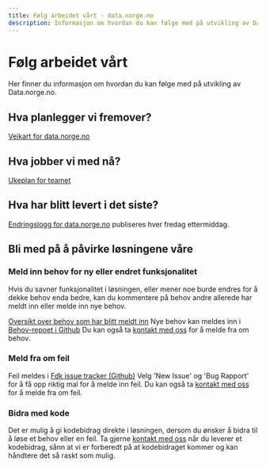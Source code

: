 ```yaml
---
title: Følg arbeidet vårt - data.norge.no
description: Informasjon om hvordan du kan følge med på utvikling av Data.norge.no.
---
```


# Følg arbeidet vårt

<Ingress size='xs'>Her finner du informasjon om hvordan du kan følge med på utvikling av Data.norge.no.</Ingress>

## Hva planlegger vi fremover?

[Veikart for data.norge.no](https://github.com/orgs/digdir/projects/8/views/11)

## Hva jobber vi med nå?

[Ukeplan for teamet](https://github.com/orgs/Informasjonsforvaltning/projects/9)

## Hva har blitt levert i det siste?

[Endringslogg for data.norge.no](https://datalandsbyen.norge.no/topic/553/endringslogg-for-data-norge-no/15) publiseres hver fredag ettermiddag.

## Bli med på å påvirke løsningene våre

### Meld inn behov for ny eller endret funksjonalitet

Hvis du savner funksjonalitet i løsningen, eller mener noe burde endres for å dekke behov enda bedre, kan du kommentere på behov andre allerede har meldt inn eller melde inn nye behov.

[Oversikt over behov som har blitt meldt inn](https://github.com/orgs/Informasjonsforvaltning/projects/12)
Nye behov kan meldes inn i [Behov-repoet i Github](https://github.com/Informasjonsforvaltning/behov/issues)
Du kan også ta [kontakt med oss](/contact) for å melde fra om behov.

### Meld fra om feil

Feil meldes i [Fdk issue tracker (Github)](https://github.com/Informasjonsforvaltning/fdk-issue-tracker/issues) Velg 'New Issue' og 'Bug Rapport' for å få opp riktig mal for å melde inn feil.
Du kan også ta [kontakt med oss](/contact) for å melde fra om feil.

### Bidra med kode

Det er mulig å gi kodebidrag direkte i løsningen, dersom du ønsker å bidra til å løse et behov eller en feil.
Ta gjerne [kontakt med oss](/contact) når du leverer et kodebidrag, sånn at vi er forberedt på at kodebidraget kommer og kan håndtere det så raskt som mulig.
